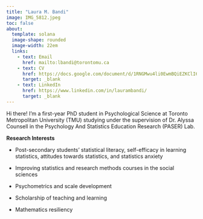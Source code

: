```yaml
---
title: "Laura M. Bandi"
image: IMG_5812.jpeg
toc: false
about:
  template: solana
  image-shape: rounded
  image-width: 22em
  links:
    - text: Email
      href: mailto:lbandi@torontomu.ca
    - text: CV
      href: https://docs.google.com/document/d/1RNGMwu4li0EwmBQiEZKClI6UPplcm0rod36FYvKA_eU/edit?usp=sharing
      target: _blank
    - text: LinkedIn
      href: https://www.linkedin.com/in/laurambandi/
      target: _blank
---
```


Hi there! I'm a first-year PhD student in Psychological Science at Toronto Metropolitan University (TMU) studying under the supervision of Dr. Alyssa Counsell in the Psychology And Statistics Education Research (PASER) Lab.

**Research Interests**

-   Post-secondary students' statistical literacy, self-efficacy in learning statistics, attitudes towards statistics, and statistics anxiety

-   Improving statistics and research methods courses in the social sciences

-   Psychometrics and scale development

-   Scholarship of teaching and learning

-   Mathematics resiliency
